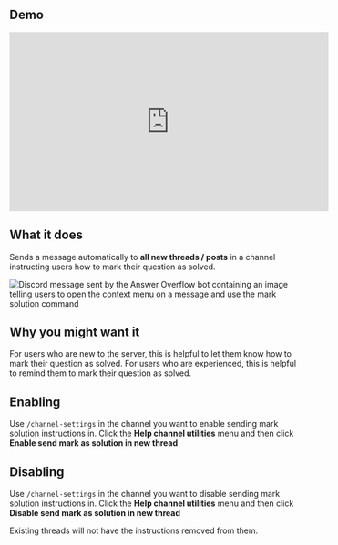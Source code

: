 
## Demo

<iframe
  width="560"
  height="315"
  src="https://www.youtube.com/embed/CY8mWM1LcT0?si=ucCNa63I33JoGZzq"
  title="YouTube video player"
  frameborder="0"
  allow="accelerometer; autoplay; clipboard-write; encrypted-media; gyroscope; picture-in-picture"
  allowfullscreen
>
</iframe>


## What it does

Sends a message automatically to **all new threads / posts** in a channel instructing users how to mark their question as solved.

![Discord message sent by the Answer Overflow bot containing an image telling users to open the context menu on a message and use the mark solution command](/images/mark-solution-instructions.png)

## Why you might want it

For users who are new to the server, this is helpful to let them know how to mark their question as solved. For users who are experienced, this is helpful to remind them to mark their question as solved.

## Enabling

Use `/channel-settings` in the channel you want to enable sending mark solution instructions in. Click the **Help channel utilities** menu and then click **Enable send mark as solution in new thread**

## Disabling

Use `/channel-settings` in the channel you want to disable sending mark solution instructions in. Click the **Help channel utilities** menu and then click **Disable send mark as solution in new thread**

Existing threads will not have the instructions removed from them.
